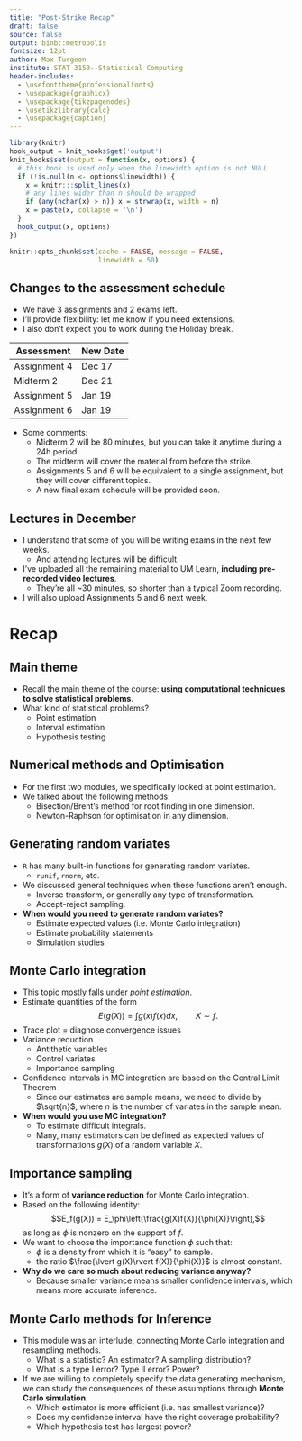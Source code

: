 ```yaml
---
title: "Post-Strike Recap"
draft: false
source: false
output: binb::metropolis
fontsize: 12pt
author: Max Turgeon
institute: STAT 3150--Statistical Computing
header-includes:
  - \usefonttheme{professionalfonts}
  - \usepackage{graphicx}
  - \usepackage{tikzpagenodes}
  - \usetikzlibrary{calc}
  - \usepackage{caption}
---
```


```r
library(knitr)
hook_output = knit_hooks$get('output')
knit_hooks$set(output = function(x, options) {
  # this hook is used only when the linewidth option is not NULL
  if (!is.null(n <- options$linewidth)) {
    x = knitr:::split_lines(x)
    # any lines wider than n should be wrapped
    if (any(nchar(x) > n)) x = strwrap(x, width = n)
    x = paste(x, collapse = '\n')
  }
  hook_output(x, options)
})

knitr::opts_chunk$set(cache = FALSE, message = FALSE,
                      linewidth = 50)
```

## Changes to the assessment schedule {.allowframebreaks}

  - We have 3 assignments and 2 exams left.
  - I'll provide flexibility: let me know if you need extensions.
  - I also don't expect you to work during the Holiday break.
  
| Assessment   | New Date |
|--------------|----------|
| Assignment 4 |   Dec 17 |
| Midterm 2    |   Dec 21 |
| Assignment 5 |   Jan 19 |
| Assignment 6 |   Jan 19 |

  - Some comments:
    + Midterm 2 will be 80 minutes, but you can take it anytime during a 24h period.
    + The midterm will cover the material from before the strike.
    + Assignments 5 and 6 will be equivalent to a single assignment, but they will cover different topics.
    + A new final exam schedule will be provided soon.
    
## Lectures in December

  - I understand that some of you will be writing exams in the next few weeks.
    + And attending lectures will be difficult.
  - I've uploaded all the remaining material to UM Learn, **including pre-recorded video lectures**.
    + They're all ~30 minutes, so shorter than a typical Zoom recording.
  - I will also upload Assignments 5 and 6 next week.
  
\begin{center}
In other words, you could finish the course on your own before Christmas; or you could focus only on Assignment 4 and the Midterm and catch up in January; or anything in between. It's up to you.
\end{center}

# Recap

## Main theme

  - Recall the main theme of the course: **using computational techniques to solve statistical problems**.
  - What kind of statistical problems?
    + Point estimation
    + Interval estimation
    + Hypothesis testing
    
## Numerical methods and Optimisation

  - For the first two modules, we specifically looked at point estimation.
  - We talked about the following methods:
    + Bisection/Brent's method for root finding in one dimension.
    + Newton-Raphson for optimisation in any dimension.
  
## Generating random variates

  - `R` has many built-in functions for generating random variates.
    + `runif`, `rnorm`, etc.
  - We discussed general techniques when these functions aren't enough.
    + Inverse transform, or generally any type of transformation.
    + Accept-reject sampling.
  - **When would you need to generate random variates?**
    + Estimate expected values (i.e. Monte Carlo integration)
    + Estimate probability statements
    + Simulation studies
  
## Monte Carlo integration {.allowframebreaks}

  - This topic mostly falls under *point estimation*.
  - Estimate quantities of the form
  $$ E(g(X)) = \int g(x) f(x) dx, \qquad X \sim f.$$
  - Trace plot = diagnose convergence issues
  - Variance reduction
    + Antithetic variables
    + Control variates
    + Importance sampling
  - Confidence intervals in MC integration are based on the Central Limit Theorem
    + Since our estimates are sample means, we need to divide by $\sqrt{n}$, where $n$ is the number of variates in the sample mean.
  - **When would you use MC integration?**
    + To estimate difficult integrals.
    + Many, many estimators can be defined as expected values of transformations $g(X)$ of a random variable $X$.
    
## Importance sampling

  - It's a form of **variance reduction** for Monte Carlo integration.
  - Based on the following identity:
  $$E_f(g(X)) = E_\phi\left(\frac{g(X)f(X)}{\phi(X)}\right),$$
  as long as $\phi$ is nonzero on the support of $f$.
  - We want to choose the importance function $\phi$ such that:
    + $\phi$ is a density from which it is "easy" to sample.
    + the ratio $\frac{\lvert g(X)\rvert f(X)}{\phi(X)}$ is almost constant.
  - **Why do we care so much about reducing variance anyway?**
    + Because smaller variance means smaller confidence intervals, which means more accurate inference.
    
## Monte Carlo methods for Inference

  - This module was an interlude, connecting Monte Carlo integration and resampling methods. 
    + What is a statistic? An estimator? A sampling distribution?
    + What is a type I error? Type II error? Power?
  - If we are willing to completely specify the data generating mechanism, we can study the consequences of these assumptions through **Monte Carlo simulation**.
    + Which estimator is more efficient (i.e. has smallest variance)?
    + Does my confidence interval have the right coverage probability?
    + Which hypothesis test has largest power?

